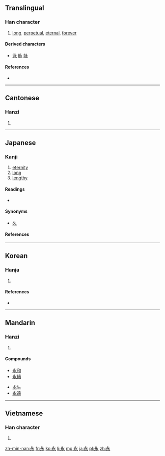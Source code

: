 {{also|氷}}
==Translingual==
{{stroke order|type=animate}}

===Han character===
{{Han char|rn=85|rad=水|as=01|sn=5|four=3023<sub>2</sub>|canj=戈弓水 (INE)}}

# [[long]], [[perpetual]], [[eternal]], [[forever]]

====Derived characters====
* [[泳]] [[昹]] [[脉]]

====References====
* {{Han ref|kx=0603.040|dkj=17088|dj=0996.040|hdz=31546.030|uh=6C38|ud=27704|bh=A5C3|bd=42435}}

----

==Cantonese==

===Hanzi===
{{yue-hanzi|jyut=wing5|y=wing5}}

# {{defn|lang=yue|sort=水01}}

----

==Japanese==

===Kanji===
{{ja-kanji|grade=5|rs=水01}}

# [[eternity]]
# [[long]]
# [[lengthy]]

====Readings====
* {{ja-readings|goon=[[よう]] (yō), from [[ゐゃう]]|kanon=[[えい]] (ei), from [[ゑい]]|kun=[[ながい]] (nagai), [[とこしえに]] (tokoshieni)|nanori=[[え]] (e), [[と]] (to) [[のり]] (nori) [[ひさ]] (hisa) [[ひさし]] (hisashi)}}

====Synonyms====
* [[久]]

====References====
{{ja-kref
|ku= 1742
|shift= 8969
|jis= 314A
|euc= B1CA
|skip= 2-1-4
|freq= 846
|nelson= 130
|newnelson= 3031
|halpern= 1937
|kld= 1230
|heisig= 132
|tuttle= 3a1.1
}}

----

==Korean==

===Hanja===
{{ko-hanja|hangeul=영|eumhun=|rv=yeong|mr=yŏng|y=yeng}}

# {{defn|lang=ko|sort=水01}}

====References====
* {{Hanja ref|nav=10626}}

----

==Mandarin==

===Hanzi===
{{cmn-hanzi|pin=[[yǒng]] ([[yong3]])|wg=yung<sup>3</sup>}}

# {{defn|lang=cmn|sort=水01}}

====Compounds====
{{top2}}
* [[永和]]
* [[永續]]
{{mid2}}
* [[永生]]
* [[永遠]]
{{bottom}}

----

==Vietnamese==

===Han character===
{{vi-hantu|[[vĩnh]], [[vắng]], [[vánh]], [[vẳng]], [[vểnh]], [[viếng]], [[vảnh]], [[vênh]]|rs=水01}}

# {{defn|lang=vi|sort=水01}}

[[zh-min-nan:永]]
[[fr:永]]
[[ko:永]]
[[li:永]]
[[mg:永]]
[[ja:永]]
[[pl:永]]
[[zh:永]]